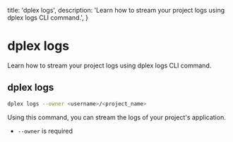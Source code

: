   title: 'dplex logs',
  description:
    'Learn how to stream your project logs using dplex logs CLI command.',
}


# dplex logs
Learn how to stream your project logs using dplex logs CLI command.

## dplex logs
```bash
dplex logs --owner <username>/<project_name>
```
Using this command, you can stream the logs of your project's application.
- `--owner` is required

